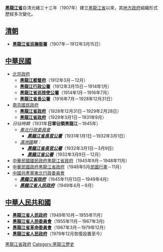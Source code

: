 {{黑龍江歷史}}
{{Distinguish|黑龍江省政府|黑龍江省人民政府}}

'''[[黑龍江省|黑龍江省]]'''自清光緒三十三年（1907年）建立[[黑龍江省|黑龍江省]]以來，其[[地方政府|地方政府]]組織形式歷經多次變化。

== [[清朝|清朝]] ==
*'''[[黑龍江省巡撫衙署|黑龍江省巡撫衙署]]'''（1907年－1912年3月15日）

== [[中華民國|中華民國]] ==
*[[北洋政府|北京政府]]
**'''[[黑龍江都督府|黑龍江都督府]]'''（1912年3月－12月）
**'''[[黑龍江行政公署|黑龍江行政公署]]'''（1912年3月15日－1914年1月）
**'''[[黑龍江省巡按使公署|黑龍江省巡按使公署]]'''（1914年1月－1916年7月）
**'''[[黑龍江省長公署|黑龍江省長公署]]'''（1916年7月－1928年12月31日）
*[[南京國民政府|南京國民政府]]
**'''[[黑龍江省政府|黑龍江省政府]]'''（1928年12月31日－1929年2月28日）
**'''[[黑龍江省政府|黑龍江省政府]]'''（1929年3月1日－1931年9月）
*''日佔時期''（1931年'''日軍佔領黑龍江'''－1945年）
**''[[東北行政委員會_(1932年成立)|東北行政委員會]]''
***'''''[[黑龍江省長官公署|'''黑龍江省長官公署''']]'''''（1931年1月1日－1932年3月1日）
**''[[滿洲國|滿洲國]]轄：''
***'''''[[黑龍江省長官公署|'''黑龍江省長官公署''']]'''''（1932年3月1日－3月9日）
***'''''[[黑龍江省公署|'''黑龍江省公署''']]'''''（1932年3月9日－12月）
*[[國民政府|中華民國國民政府]][[黑龍江省政府|黑龍江省政府]]（1945年9月－1948年11月）
*[[中華民國政府|中華民國政府]][[黑龍江省政府|黑龍江省政府]]（1948年5月[[行憲|民國行憲]]－11月）
*[[中國共產黨|中國共產黨]][[東北行政委員會_(1946年成立)|東北行政委員會]]
**'''''[[黑龍江省（民主）政府|'''黑龍江省政府''']]'''''（1945年11月13日－1949年4月）
**'''''[[黑龍江省人民政府|'''黑龍江省人民政府''']]'''''（1949年4月－9月）

== [[中華人民共和國|中華人民共和國]] ==
*'''[[黑龍江省人民政府|黑龍江省人民政府]]'''（1949年10月－1955年11月）
*'''[[黑龍江省人民委員會|黑龍江省人民委員會]]'''（1955年11月－1967年3月)
*'''[[黑龍江省革命委員會|黑龍江省革命委員會]]'''（1967年3月－1979年12月）
*'''[[黑龍江省人民政府|黑龍江省人民政府]]'''（1979年12月恢復設置至今）

{{Disambig|cat=組織機構消歧義}}
{{黑龍江行政長官}}

[[Category:黑龍江省政府|]]
[[Category:黑龍江歷史|Category:黑龍江歷史]]